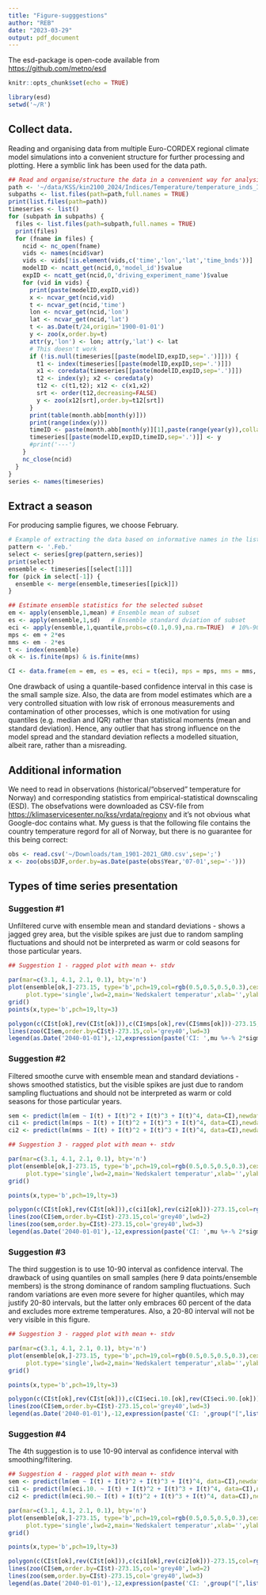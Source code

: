 ```yaml
---
title: "Figure-sugggestions"
author: "REB"
date: "2023-03-29"
output: pdf_document
---
```


The esd-package is open-code available from <https://github.com/metno/esd>

```r
knitr::opts_chunk$set(echo = TRUE)
```

```r
library(esd)
setwd('~/R')
```


## Collect data.

Reading and organising data from multiple Euro-CORDEX regional climate model simulations into a convenient structure for further processing and plotting. Here a symblic link has been used for the data path.

```r
## Read and organise/structure the data in a convenient way for analysing ensembles:
path <- '~/data/KSS/kin2100_2024/Indices/Temperature/temperature_inds_Irene'
subpaths <- list.files(path=path,full.names = TRUE)
print(list.files(path=path))
timeseries <- list()
for (subpath in subpaths) {
  files <- list.files(path=subpath,full.names = TRUE)
  print(files)
  for (fname in files) { 
    ncid <- nc_open(fname)
    vids <- names(ncid$var)
    vids <- vids[!is.element(vids,c('time','lon','lat','time_bnds'))]
    modelID <- ncatt_get(ncid,0,'model_id')$value
    expID <- ncatt_get(ncid,0,'driving_experiment_name')$value
    for (vid in vids) { 
      print(paste(modelID,expID,vid))
      x <- ncvar_get(ncid,vid)
      t <- ncvar_get(ncid,'time')
      lon <- ncvar_get(ncid,'lon')
      lat <- ncvar_get(ncid,'lat')
      t <- as.Date(t/24,origin='1900-01-01')
      y <- zoo(x,order.by=t)
      attr(y,'lon') <- lon; attr(y,'lat') <- lat
      # This doesn't work
      if (!is.null(timeseries[[paste(modelID,expID,sep='.')]])) {
        t1 <- index(timeseries[[paste(modelID,expID,sep='.')]])
        x1 <- coredata(timeseries[[paste(modelID,expID,sep='.')]])
        t2 <- index(y); x2 <- coredata(y)
        t12 <- c(t1,t2); x12 <- c(x1,x2)
        srt <- order(t12,decreasing=FALSE)
        y <- zoo(x12[srt],order.by=t12[srt])
      }
      print(table(month.abb[month(y)]))
      print(range(index(y)))
      timeID <- paste(month.abb[month(y)][1],paste(range(year(y)),collapse='-'),sep='.')
      timeseries[[paste(modelID,expID,timeID,sep='.')]] <- y
      #print('---')
    }
    nc_close(ncid)
  }
}
series <- names(timeseries)
```

## Extract a season 

For producing samplie figures, we choose February. 

```r
# Example of extracting the data based on informative names in the list object
pattern <- '.Feb.'
select <- series[grep(pattern,series)]
print(select)
ensemble <- timeseries[[select[1]]]
for (pick in select[-1]) {
  ensemble <- merge(ensemble,timeseries[[pick]])
}

## Estimate ensemble statistics for the selected subset
em <- apply(ensemble,1,mean) # Ensemble mean of subset
es <- apply(ensemble,1,sd)   # Ensemble standard dviation of subset
eci <- apply(ensemble,1,quantile,probs=c(0.1,0.9),na.rm=TRUE)  # 10%-90% Confidence interval of subset"
mps <- em + 2*es
mms <- em - 2*es
t <- index(ensemble)
ok <- is.finite(mps) & is.finite(mms)

CI <- data.frame(em = em, es = es, eci = t(eci), mps = mps, mms = mms, t = t)
```

One drawback of using a quantile-based confidence interval in this case is the small sample size. Also, the data are from model estimates which are a very controlled situation with low risk of erronous measurements and contamination of other processes, which is one motivation for using quantiles (e.g. median and IQR) rather than statistical moments (mean and standard deviation). Hence, any outlier that has strong influence on the model spread and the standard deviation reflects a modelled situation, albeit rare, rather than a misreading. 

## Additional information

We need to read in observations (historical/"observed" temperature for Norway) and corresponding statistics from empirical-statistical downscaling (ESD). The obsefvations were downloaded as CSV-file from <https://klimaservicesenter.no/kss/vrdata/regionv> and it's not obvious what Google-doc contains what. My guess is that the following file contains the country temperature regord for all of Norway, but there is no guarantee for this being correct:

```r
obs <- read.csv('~/Downloads/tam_1901-2021_GR0.csv',sep=';')
x <- zoo(obs$DJF,order.by=as.Date(paste(obs$Year,'07-01',sep='-')))
```


## Types of time series presentation


### Suggestion #1 

Unfiltered curve with ensemble mean and standard deviations - shows a jagged grey area, but the visible spikes are just due to random sampling fluctuations and should not be interpreted as warm or cold seasons for those particular years. 

```r
## Suggestion 1 - ragged plot with mean +- stdv

par(mar=c(3.1, 4.1, 2.1, 0.1), bty='n')
plot(ensemble[ok,]-273.15, type='b',pch=19,col=rgb(0.5,0.5,0.5,0.3),cex=0.75,lty=3,
     plot.type='single',lwd=2,main='Nedskalert temperatur',xlab='',ylab=expression(paste('Temperatur (',degree*C,')')))
grid()
points(x,type='b',pch=19,lty=3)

polygon(c(CI$t[ok],rev(CI$t[ok])),c(CI$mps[ok],rev(CI$mms[ok]))-273.15,col=rgb(0.5,0.5,0.5,0.3),border=NA)
lines(zoo(CI$em,order.by=CI$t)-273.15,col='grey40',lwd=3)
legend(as.Date('2040-01-01'),-12,expression(paste('CI: ',mu %+-% 2*sigma)),lwd=10,col=rgb(0.5,0.5,0.5,0.3),bty='n')
```

### Suggestion #2 

Filtered smoothe curve with ensemble mean and standard deviations - shows smoothed statistics, but the visible spikes are just due to random sampling fluctuations and should not be interpreted as warm or cold seasons for those particular years. 

```r
sem <- predict(lm(em ~ I(t) + I(t)^2 + I(t)^3 + I(t)^4, data=CI),newdata=CI)
ci1 <- predict(lm(mps ~ I(t) + I(t)^2 + I(t)^3 + I(t)^4, data=CI),newdata=CI)
ci2 <- predict(lm(mms ~ I(t) + I(t)^2 + I(t)^3 + I(t)^4, data=CI),newdata=CI)

## Suggestion 3 - ragged plot with mean +- stdv

par(mar=c(3.1, 4.1, 2.1, 0.1), bty='n')
plot(ensemble[ok,]-273.15, type='b',pch=19,col=rgb(0.5,0.5,0.5,0.3),cex=0.75,lty=3,
     plot.type='single',lwd=2,main='Nedskalert temperatur',xlab='',ylab=expression(paste('Temperatur (',degree*C,')')))
grid()

points(x,type='b',pch=19,lty=3)

polygon(c(CI$t[ok],rev(CI$t[ok])),c(ci1[ok],rev(ci2[ok]))-273.15,col=rgb(0.5,0.5,0.5,0.2),border=NA)
lines(zoo(CI$em,order.by=CI$t)-273.15,col='grey40',lwd=2)
lines(zoo(sem,order.by=CI$t)-273.15,col='grey40',lwd=3)
legend(as.Date('2040-01-01'),-12,expression(paste('CI: ',mu %+-% 2*sigma)),lwd=10,col=rgb(0.5,0.5,0.5,0.3),bty='n')
```

### Suggestion #3

The third suggestion is to use 10-90 interval as confidence interval. The drawback of using quantiles on small samples (here 9 data points/ensemble members) is the strong dominance of random sampling fluctuations. Such random variations are even more severe for higher quantiles, which may justify 20-80 intervals, but the latter only embraces 60 percent of the data and excludes more extreme temperatures. Also, a 20-80 interval will not be very visible in this figure. 

```r
## Suggestion 3 - ragged plot with mean +- stdv

par(mar=c(3.1, 4.1, 2.1, 0.1), bty='n')
plot(ensemble[ok,]-273.15, type='b',pch=19,col=rgb(0.5,0.5,0.5,0.3),cex=0.75,lty=3,
     plot.type='single',lwd=2,main='Nedskalert temperatur',xlab='',ylab=expression(paste('Temperatur (',degree*C,')')))
grid()

points(x,type='b',pch=19,lty=3)

polygon(c(CI$t[ok],rev(CI$t[ok])),c(CI$eci.10.[ok],rev(CI$eci.90.[ok]))-273.15,col=rgb(0.5,0.5,0.5,0.3),border=NA)
lines(zoo(CI$em,order.by=CI$t)-273.15,col='grey40',lwd=3)
legend(as.Date('2040-01-01'),-12,expression(paste('CI: ',group("[",list(q[10],q[9]),"]"))),lwd=10,col=rgb(0.5,0.5,0.5,0.3),bty='n')
```


### Suggestion #4

The 4th suggestion is to use 10-90 interval as confidence interval with smoothing/filtering.  

```r
## Suggestion 4 - ragged plot with mean +- stdv
sem <- predict(lm(em ~ I(t) + I(t)^2 + I(t)^3 + I(t)^4, data=CI),newdata=CI)
ci1 <- predict(lm(eci.10. ~ I(t) + I(t)^2 + I(t)^3 + I(t)^4, data=CI),newdata=CI)
ci2 <- predict(lm(eci.90.~ I(t) + I(t)^2 + I(t)^3 + I(t)^4, data=CI),newdata=CI)

par(mar=c(3.1, 4.1, 2.1, 0.1), bty='n')
plot(ensemble[ok,]-273.15, type='b',pch=19,col=rgb(0.5,0.5,0.5,0.3),cex=0.75,lty=3,
     plot.type='single',lwd=2,main='Nedskalert temperatur',xlab='',ylab=expression(paste('Temperatur (',degree*C,')')))
grid()

points(x,type='b',pch=19,lty=3)

polygon(c(CI$t[ok],rev(CI$t[ok])),c(ci1[ok],rev(ci2[ok]))-273.15,col=rgb(0.5,0.5,0.5,0.2),border=NA)
lines(zoo(CI$em,order.by=CI$t)-273.15,col='grey40',lwd=2)
lines(zoo(sem,order.by=CI$t)-273.15,col='grey40',lwd=3)
legend(as.Date('2040-01-01'),-12,expression(paste('CI: ',group("[",list(q[10],q[9]),"]"))),lwd=10,col=rgb(0.5,0.5,0.5,0.3),bty='n')
```

